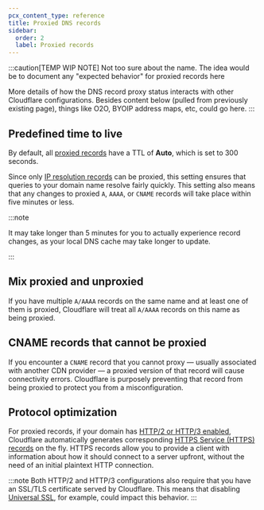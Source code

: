 ```yaml
---
pcx_content_type: reference
title: Proxied DNS records
sidebar:
  order: 2
  label: Proxied records
---
```



:::caution[TEMP WIP NOTE]
Not too sure about the name. The idea would be to document any "expected behavior" for proxied records here

More details of how the DNS record proxy status interacts with other Cloudflare configurations. Besides content below (pulled from previously existing page), things like O2O, BYOIP address maps, etc, could go here.
:::

## Predefined time to live


By default, all [proxied records](/dns/manage-dns-records/reference/proxied-dns-records/) have a TTL of **Auto**, which is set to 300 seconds.

Since only [IP resolution records](/dns/manage-dns-records/reference/dns-record-types/#ip-address-resolution) can be proxied, this setting ensures that queries to your domain name resolve fairly quickly. This setting also means that any changes to proxied `A`, `AAAA`, or `CNAME` records will take place within five minutes or less.

:::note


It may take longer than 5 minutes for you to actually experience record changes, as your local DNS cache may take longer to update.


:::

## Mix proxied and unproxied

If you have multiple `A/AAAA` records on the same name and at least one of them is proxied, Cloudflare will treat all `A/AAAA` records on this name as being proxied.

## CNAME records that cannot be proxied

If you encounter a `CNAME` record that you cannot proxy — usually associated with another CDN provider — a proxied version of that record will cause connectivity errors. Cloudflare is purposely preventing that record from being proxied to protect you from a misconfiguration.

## Protocol optimization

For proxied records, if your domain has [HTTP/2 or HTTP/3 enabled](/speed/optimization/protocol/), Cloudflare automatically generates corresponding [HTTPS Service (HTTPS) records](/dns/manage-dns-records/reference/dns-record-types/#svcb-and-https) on the fly. HTTPS records allow you to provide a client with information about how it should connect to a server upfront, without the need of an initial plaintext HTTP connection.

:::note
Both HTTP/2 and HTTP/3 configurations also require that you have an SSL/TLS certificate served by Cloudflare. This means that disabling [Universal SSL](/ssl/edge-certificates/universal-ssl/), for example, could impact this behavior.
:::